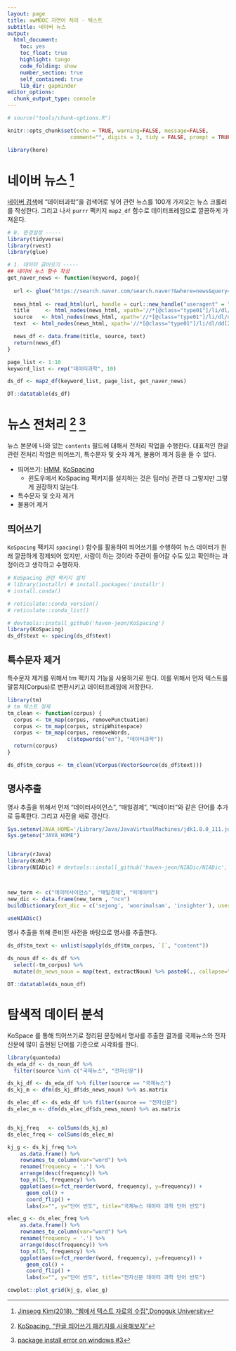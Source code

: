 ```yaml
---
layout: page
title: xwMOOC 자연어 처리 - 텍스트
subtitle: 네이버 뉴스
output:
  html_document: 
    toc: yes
    toc_float: true
    highlight: tango
    code_folding: show
    number_section: true
    self_contained: true
    lib_dir: gapminder
editor_options: 
  chunk_output_type: console
---
```

 
``` r
# source("tools/chunk-options.R")

knitr::opts_chunk$set(echo = TRUE, warning=FALSE, message=FALSE,
                    comment="", digits = 3, tidy = FALSE, prompt = TRUE, fig.align = 'center')

library(here)

```

# 네이버 뉴스 [^dongguk-web-text] {#naver-news}

[^dongguk-web-text]: [Jinseog Kim(2018), "웹에서 텍스트 자료의 수집",Dongguk University](http://datamining.dongguk.ac.kr/lecture_select.php?lid=201813&y=2018&s=1)

[네이버 검색](https://search.naver.com/search.naver?sm=tab_hty.top&where=news&query=%EB%8D%B0%EC%9D%B4%ED%84%B0%EA%B3%BC%ED%95%99&oquery=%EB%B9%85%EB%8D%B0%EC%9D%B4%ED%84%B0&tqi=TIFTdlpVuEGssa9GW7lssssssxs-243322)에 "데이터과학"을 검색어로 넣어 관련 뉴스를 100개 가져오는 뉴스 크롤러를 작성한다. 그리고 나서 `purrr` 팩키지 `map2_df` 함수로 데이터프레임으로 깔끔하게 가져온다.

```r
# 0. 환경설정 -----
library(tidyverse)
library(rvest)
library(glue)

# 1. 데이터 긁어오기 -----
## 네이버 뉴스 함수 작성
get_naver_news <- function(keyword, page){
  
  url <- glue("https://search.naver.com/search.naver?&where=news&query=",keyword,"&sm=tab_pge&sort=0&photo=0&field=0&reporter_article=&pd=1&ds=2018.02.25&de=2018.03.04&docid=&nso=so:r,p:1w,a:all&mynews=0&cluster_rank=38&start=", page,"&refresh_start=0")
  
  news_html <- read_html(url, handle = curl::new_handle("useragent" = "Mozilla/5.0"))
  title     <- html_nodes(news_html, xpath='//*[@class="type01"]/li/dl/dt/a') %>% html_text
  source   <- html_nodes(news_html, xpath='//*[@class="type01"]/li/dl/dd[1]/span[1]') %>% html_text
  text  <- html_nodes(news_html, xpath='//*[@class="type01"]/li/dl/dd[2]') %>%  html_text

  news_df <- data.frame(title, source, text)
  return(news_df)
}

page_list <- 1:10
keyword_list <- rep("데이터과학", 10)

ds_df <- map2_df(keyword_list, page_list, get_naver_news)

DT::datatable(ds_df)

```


# 뉴스 전처리 [^mrpark-kospacing] [^kospacing-install-issue] {#naver-news-preprocessing}

[^mrpark-kospacing]: [KoSpacing, "한글 띄어쓰기 패키지를 사용해보자"](https://mrchypark.github.io/post/kospacing-한글-띄어쓰기-패키지를-사용해보자/)

[^kospacing-install-issue]: [package install error on windows #3](https://github.com/haven-jeon/KoSpacing/issues/3)

뉴스 본문에 나와 있는 `contents` 필드에 대해서 전처리 작업을 수행한다. 대표적인 한글관련 전처리 작업은
띄어쓰기, 특수문자 및 숫자 제거, 불용어 제거 등을 들 수 있다.

- 띄어쓰기: [HMM](http://freesearch.pe.kr/archives/2746), [KoSpacing](http://freesearch.pe.kr/archives/4759)
    * 윈도우에서 KoSpacing 팩키지를 설치하는 것은 딥러닝 관련 다 그렇지만 그렇게 권장하지 않는다.
- 특수문자 및 숫자 제거
- 불용어 제거 

## 띄어쓰기 {#naver-news-preprocessing-spacing}

`KoSpacing` 팩키지 `spacing()` 함수를 활용하여 띄어쓰기를 수행하여 뉴스 데이터가 원래 깔끔하게 정제되어 있지만, 사람이 하는 것이라 주관이 들어갈 수도 있고 확인하는 과정이라고 생각하고 수행하자.

```r
# KoSpacing 관련 팩키지 설치
# library(installr) # install.packages('installr')
# install.conda()

# reticulate::conda_version()
# reticulate::conda_list()

# devtools::install_github('haven-jeon/KoSpacing')
library(KoSpacing)
ds_df$text <- spacing(ds_df$text)
```


## 특수문자 제거 {#naver-news-preprocessing-escape}

특수문자 제거를 위해서 tm 팩키지 기능을 사용하기로 한다.
이를 위해서 먼저 텍스트를 말뭉치(Corpus)로 변환시키고 데이터프레임에 저장한다.

```r
library(tm)
# tm 텍스트 정제
tm_clean <- function(corpus) {
  corpus <- tm_map(corpus, removePunctuation)
  corpus <- tm_map(corpus, stripWhitespace)
  corpus <- tm_map(corpus, removeWords, 
                   c(stopwords("en"), "데이터과학"))
  return(corpus)
}

ds_df$tm_corpus <- tm_clean(VCorpus(VectorSource(ds_df$text)))

```

## 명사추출 {#naver-news-preprocessing-escape}

명사 추출을 위해서 먼저 "데이터사이언스", "매일경제", "빅데이터"와 같은 단어를 추가로 등록한다. 그리고 사전을 새로 갱신다.

```r
Sys.setenv(JAVA_HOME='/Library/Java/JavaVirtualMachines/jdk1.8.0_111.jdk/Contents/Home/jre')
Sys.getenv("JAVA_HOME")


library(rJava)
library(KoNLP)
library(NIADic) # devtools::install_github('haven-jeon/NIADic/NIADic', build_vignettes = TRUE)



new_term <- c("데이터사이언스", "매일경제", "빅데이터")
new_dic <- data.frame(new_term , "ncn")
buildDictionary(ext_dic = c('sejong', 'woorimalsam', 'insighter'), user_dic = new_dic)

useNIADic()
```

명사 추출을 위해 준비된 사전을 바탕으로 명사를 추출한다.

```r

ds_df$tm_text <- unlist(sapply(ds_df$tm_corpus, `[`, "content"))

ds_noun_df <- ds_df %>% 
  select(-tm_corpus) %>% 
  mutate(ds_news_noun = map(text, extractNoun) %>% paste0(., collapse=","))

DT::datatable(ds_noun_df)

```

# 탐색적 데이터 분석 {#naver-news-preprocessing-EDA}

KoSpace 를 통해 띄어쓰기로 정리된 문장에서 명사를 추출한 결과를 국제뉴스와 전자신문에 많이 출현된 단어를 기준으로 시각화를 한다.

```r
library(quanteda)
ds_eda_df <- ds_noun_df %>% 
  filter(source %in% c("국제뉴스", "전자신문"))

ds_kj_df <- ds_eda_df %>% filter(source == "국제뉴스")
ds_kj_m <- dfm(ds_kj_df$ds_news_noun) %>% as.matrix

ds_elec_df <- ds_eda_df %>% filter(source == "전자신문")
ds_elec_m <- dfm(ds_elec_df$ds_news_noun) %>% as.matrix


ds_kj_freq   <- colSums(ds_kj_m)
ds_elec_freq <- colSums(ds_elec_m)

kj_g <- ds_kj_freq %>% 
    as.data.frame() %>% 
    rownames_to_column(var="word") %>% 
    rename(frequency = '.') %>% 
    arrange(desc(frequency)) %>% 
    top_n(15, frequency) %>% 
    ggplot(aes(x=fct_reorder(word, frequency), y=frequency)) +
      geom_col() +
      coord_flip() +
      labs(x="", y="단어 빈도", title="국제뉴스 데이터 과학 단어 빈도")

elec_g <- ds_elec_freq %>% 
    as.data.frame() %>% 
    rownames_to_column(var="word") %>% 
    rename(frequency = '.') %>% 
    arrange(desc(frequency)) %>% 
    top_n(15, frequency) %>% 
    ggplot(aes(x=fct_reorder(word, frequency), y=frequency)) +
      geom_col() +
      coord_flip() +
      labs(x="", y="단어 빈도", title="전자신문 데이터 과학 단어 빈도")

cowplot::plot_grid(kj_g, elec_g)

```

